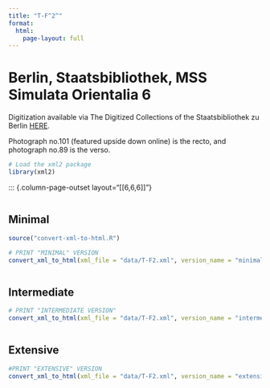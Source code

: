 ```yaml
---
title: "T-F^2^"
format:
  html:
    page-layout: full
---
```


# Berlin, Staatsbibliothek, MSS Simulata Orientalia 6

Digitization available via The Digitized Collections of the Staatsbibliothek zu Berlin [HERE](http://resolver.staatsbibliothek-berlin.de/SBB000074F100000000).

Photograph no.101 (featured upside down online) is the recto, and photograph no.89 is the verso.

```r
# Load the xml2 package
library(xml2)
```

::: {.column-page-outset layout="[[6,6,6]]"}

::: {.column}
## Minimal

```r
source("convert-xml-to-html.R")
```


```r


# PRINT "MINIMAL" VERSION
convert_xml_to_html(xml_file = "data/T-F2.xml", version_name = "minimal")

```

:::

::: {.column}
## Intermediate

```r
# PRINT "INTERMEDIATE VERSION"
convert_xml_to_html(xml_file = "data/T-F2.xml", version_name = "intermediate")

```

:::

::: {.column}
## Extensive

```r
#PRINT "EXTENSIVE" VERSION
convert_xml_to_html(xml_file = "data/T-F2.xml", version_name = "extensive")

```

:::
